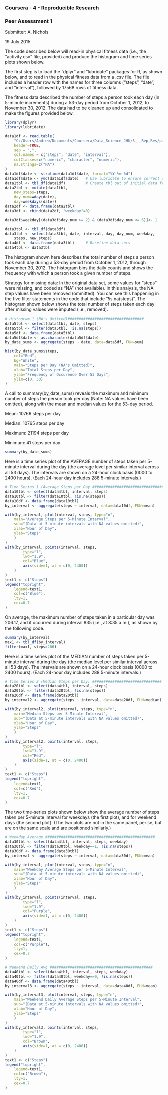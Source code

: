 ### Coursera - 4 - Reproducible Research
### Peer Assessment 1

Submitter:  A. Nichols

19 July 2015

The code described below will read-in physical fitness data (i.e., the "activity.csv" file, provided) and produce the histogram and time series plots shown below.

The first step is to load the "dplyr" and "lubridate" packages for R, as shown below, and to read in the physical fitness data from a .csv file.  The file includes a header row with the names for three columns ("steps", "date", and "interval"), followed by 17568 rows of fitness data.  

The fitness data described the number of steps a person took each day (in 5-minute increments) during a 53-day period from October 1, 2012, to November 30, 2012.  The data had to be cleaned up and consolidated to make the figures provided below.



```r
library(dplyr)
library(lubridate)

data1df <- read.table(
	"C:/Users/Andrew/Documents/Coursera/Data_Science_JHU/5_-_Rep_Res/pa1/activity.csv",
	header=TRUE,
	sep = ",",
	col.names = c("steps", "date", "interval"),
	colClasses=c("numeric", "character", "numeric"), 
	na.strings=c("NA")
)
data1df$date <- strptime(data1df$date, format="%Y-%m-%d")
data1df$date <- ymd(data1df$date)	# Use lubridate to ensure correct date format
data1tbl <- tbl_df(data1df) 		# Create tbl out of initial data frame
data2tbl <- mutate(data1tbl, 
	new_steps=steps,
	day_num=wday(date), 
	day=weekdays(date))
data2df <- data.frame(data2tbl)
data3df <- cbind(data2df, "weekday"=0)

data3df$weekday[(data3df$day_num >= 2) & (data3df$day_num <= 6)]<- 1	

data3tbl <- tbl_df(data3df)
data3tbl <- select(data3tbl, date, interval, day, day_num, weekday,
	steps, new_steps)
data4df <- data.frame(data3tbl)  	# Baseline data sets
data4tbl <- data3tbl
```



The histogram shown here describes the total number of steps a person took each day during a 53-day period from October 1, 2012, through November 30, 2012.  The histogram bins the daily counts and shows the frequency with which a person took a given number of steps.

Strategy for missing data:  In the original data set, some values for "steps" were missing, and coded as "NA" (not available).  In this analysis, the NA step values have been removed (ommitted).  You can see this happening in the five filter statements in the code that include "!is.na(steps)".  The histogram shown below shows the total number of steps taken each day after missing values were imputed (i.e., removed).



```r
# Histogram 1 (NA's Omitted)##################################
data5tbl <- select(data4tbl, date, steps)
data5tbl <- filter(data5tbl, !is.na(steps))
data5df <- data.frame(data5tbl)
data5df$date <- as.character(data5df$date)
by_date_sums <- aggregate(steps ~ date, data=data5df, FUN=sum)

hist(by_date_sums$steps, 
	col="Red",
	bg="White",
	main="Steps per Day (NA's Omitted)",
	xlab="Total Steps per Day",
	ylab="Frequency of Occurence Over 53 Days",
	ylim=c(0, 30)
)
```



A call to summary(by_date_sums) reveals the maximum and minimum number of steps the person took per day (Note: NA values have been omitted), along with the mean and median values for the 53-day period.

Mean:       10766  steps per day

Median:     10765  steps per day

Maximum:    21194  steps per day

Minimum:       41  steps per day



```r
summary(by_date_sums)
```



Here is a time series plot of the AVERAGE number of steps taken per 5-minute interval during the day (the average level per similar interval across all 53 days).  The intervals are shown on a 24-hour clock basis (0000 to 2400 hours).  (Each 24-hour day includes 288 5-minute intervals.)



```r
# Time Series 1 (Average Steps per Day ################################
data10tbl <- select(data4tbl, interval, steps)
data10tbl <- filter(data10tbl, !is.na(steps))
data10df <- data.frame(data10tbl)
by_interval <- aggregate(steps ~ interval, data=data10df, FUN=mean)

with(by_interval, plot(interval, steps, type="n",
	main="Average Steps per 5-Minute Interval",
	sub="(Data at 5-minute intervals with NA values omitted)", 
	xlab="Hour of Day",
	ylab="Steps"
	)
)
with(by_interval, points(interval, steps,
		type="l",
		lwd="1.9", 
		col="Blue",
		axis(side=1, at = c(0, 2400))
	)
)
text1 <- c("Steps")
legend("topright", 
	legend=text1,
	col=c("Blue"),
	lty=1,
	cex=0.7
)
```



On average, the maximum number of steps taken in a particular day was 206.17, and it occurred during interval 835 (i.e., at 8:35 a.m.), as shown by the following code.



```r
summary(by_interval)
max1 <- tbl_df(by_interval)
filter(max1, steps>206)
```


Here is a time series plot of the MEDIAN number of steps taken per 5-minute interval during the day (the median level per similar interval across all 53 days).  The intervals are shown on a 24-hour clock basis (0000 to 2400 hours).  (Each 24-hour day includes 288 5-minute intervals.)


```r

# Time Series 2 (Median Steps per Day) ###############################
data20tbl <- select(data4tbl, interval, steps)
data20tbl <- filter(data20tbl, !is.na(steps))
data20df <- data.frame(data20tbl)
by_interval2 <- aggregate(steps ~ interval, data=data20df, FUN=median)

with(by_interval2, plot(interval, steps, type="n",
	main="Median Steps per 5-Minute Interval",
	sub="(Data at 5-minute intervals with NA values omitted)", 
	xlab="Hour of Day",
	ylab="Steps"
	)
)
with(by_interval2, points(interval, steps,
		type="l",
		lwd="1.9", 
		col="Red",
		axis(side=1, at = c(0, 2400))
	)
)
text1 <- c("Steps")
legend("topright", 
	legend=text1,
	col=c("Red"),
	lty=1,
	cex=0.7
)
```




The two time-series plots shown below show the average number of steps taken per 5-minute interval for weekdays (the first plot), and for weekend days (the second plot).  (The two plots are not in the same panel, per se, but are on the same scale and are positioned similarly.)




```r
# Weekday Average #################################################
data30tbl <- select(data4tbl, interval, steps, weekday)
data30tbl <- filter(data30tbl, weekday==1, !is.na(steps))
data30df <- data.frame(data30tbl)
by_interval <- aggregate(steps ~ interval, data=data30df, FUN=mean)

with(by_interval, plot(interval, steps, type="n",
	main="Weekday Average Steps per 5-Minute Interval",
	sub="(Data at 5-minute intervals with NA values omitted)", 
	xlab="Hour of Day",
	ylab="Steps"
	)
)
with(by_interval, points(interval, steps,
		type="l",
		lwd="1.9", 
		col="Purple",
		axis(side=1, at = c(0, 2400))
	)
)
text1 <- c("Steps")
legend("topright", 
	legend=text1,
	col=c("Purple"),
	lty=1,
	cex=0.7
)

# Weekend Daily Avg ##############################################
data40tbl <- select(data4tbl, interval, steps, weekday)
data40tbl <- filter(data40tbl, weekday==0, !is.na(steps))
data40df <- data.frame(data40tbl)
by_interval3 <- aggregate(steps ~ interval, data=data40df, FUN=mean)

with(by_interval3, plot(interval, steps, type="n",
	main="Weekend Daily Average Steps per 5-Minute Interval",
	sub="(Data at 5-minute intervals with NA values omitted)", 
	xlab="Hour of Day",
	ylab="Steps"
	)
)
with(by_interval3, points(interval, steps,
		type="l",
		lwd="1.9", 
		col="Brown",
		axis(side=1, at = c(0, 2400))
	)
)
text1 <- c("Steps")
legend("topright", 
	legend=text1,
	col=c("Brown"),
	lty=1,
	cex=0.7
)

```



